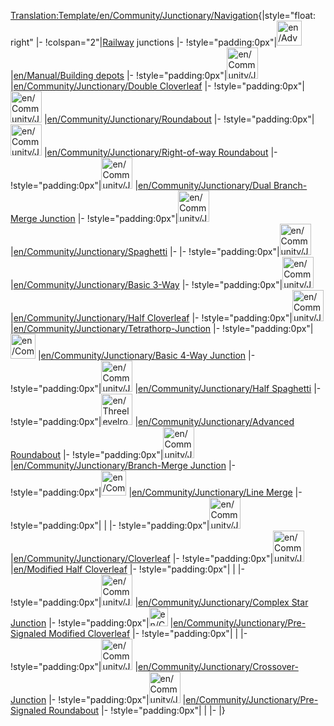 <noinclude>[[Translation:Template/en/Community/Junctionary/Navigation]]</noinclude>{|style="float: right"
|-
!colspan="2"|[[en/Manual/Railway construction|Railway]] junctions
|-
!style="padding:0px"|[[File:en/Advdepot2.png|40px]]
|[[en/Manual/Building depots]]
|-
!style="padding:0px"|[[File:en/Community/Junctionary/Double cloverleaf.png|50px]]
|[[en/Community/Junctionary/Double Cloverleaf]]
|-
!style="padding:0px"|[[File:en/Community/Junctionary/Roundabout.png|50px]]
|[[en/Community/Junctionary/Roundabout]]
|-
!style="padding:0px"|[[File:en/Community/Junctionary/AdvancedMain4WaySmall.png|50px]]
|[[en/Community/Junctionary/Right-of-way Roundabout]]
|-
!style="padding:0px"|[[File:en/Community/Junctionary/DuelBranchMerge.png|50px]]
|[[en/Community/Junctionary/Dual Branch-Merge Junction]]
|-
!style="padding:0px"|[[File:en/Community/Junctionary/Spaghetti.png|50px]]
|[[en/Community/Junctionary/Spaghetti]]
|-
|-
!style="padding:0px"|[[File:en/Community/Junctionary/3way basic3.png|50px]]
|[[en/Community/Junctionary/Basic 3-Way]]
|-
!style="padding:0px"|[[File:en/Community/Junctionary/3way halfcloverleaf.png|50px]]
|[[en/Community/Junctionary/Half Cloverleaf]]
|-
!style="padding:0px"|[[File:en/Community/Junctionary/Ttj-orig.png|50px]]
|[[en/Community/Junctionary/Tetrathorp-Junction]]
|-
!style="padding:0px"|[[File:en/Community/Junctionary/Basic4.png|40px]]
|[[en/Community/Junctionary/Basic 4-Way Junction]]
|-
!style="padding:0px"|[[File:en/Community/Junctionary/3way halfspaghetti.png|50px]]
|[[en/Community/Junctionary/Half Spaghetti]]
|-
!style="padding:0px"|[[File:en/Threelevelroundabout.png|50px]]
|[[en/Community/Junctionary/Advanced Roundabout]]
|-
!style="padding:0px"|[[File:en/Community/Junctionary/Branch-Merge Junction.png|50px]]
|[[en/Community/Junctionary/Branch-Merge Junction]]
|-
!style="padding:0px"|[[File:en/Community/Junctionary/3way trackmerge.png|40px]]
|[[en/Community/Junctionary/Line Merge]]
|-
!style="padding:0px"|
|
|-
!style="padding:0px"|[[File:en/Community/Junctionary/Cloverleaf.png|50px]]
|[[en/Community/Junctionary/Cloverleaf]]
|-
!style="padding:0px"|[[File:en/Community/Junctionary/3way modhclover.png|50px]]
|[[en/Modified Half Cloverleaf]]
|-
!style="padding:0px"|
|
|-
!style="padding:0px"|[[File:en/Community/Junctionary/Lgroundabout.png|50px]]
|[[en/Community/Junctionary/Complex Star Junction]]
|-
!style="padding:0px"|[[File:en/Community/Junctionary/Presig mod cloverleaf.png|30px]]
|[[en/Community/Junctionary/Pre-Signaled Modified Cloverleaf]]
|-
!style="padding:0px"|
|
|-
!style="padding:0px"|[[File:en/Community/Junctionary/Cjunction.png|50px]]
|[[en/Community/Junctionary/Crossover-Junction]]
|-
!style="padding:0px"|[[File:en/Community/Junctionary/PresignaledRoundAbout.png|50px]]
|[[en/Community/Junctionary/Pre-Signaled Roundabout]]
|-
!style="padding:0px"|
|
|-
|}